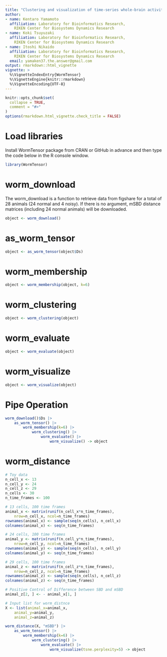 ```yaml
---
title: "Clustering and visualization of time-series whole-brain activity data of C. elegans using `WormTensor`"
author:
- name: Kentaro Yamamoto
  affiliation: Laboratory for Bioinformatics Research,
    RIKEN Center for Biosystems Dynamics Research
- name: Koki Tsuyuzaki
  affiliation: Laboratory for Bioinformatics Research,
    RIKEN Center for Biosystems Dynamics Research
- name: Itoshi Nikaido
  affiliation: Laboratory for Bioinformatics Research,
    RIKEN Center for Biosystems Dynamics Research
  email: yamaken37.the.answer@gmail.com
output: rmarkdown::html_vignette
vignette: >
  %\VignetteIndexEntry{WormTensor}
  %\VignetteEngine{knitr::rmarkdown}
  %\VignetteEncoding{UTF-8}
---
```


```r
knitr::opts_chunk$set(
  collapse = TRUE,
  comment = "#>"
)
options(rmarkdown.html_vignette.check_title = FALSE)
```

# Load libraries
Install WormTensor package from CRAN or GitHub in advance and then type the code below in the R console window.
```r
library(WormTensor)
```

# worm_download
The worm_download is a function to retrieve data from figshare for a total of 28 animals (24 normal and 4 noisy).
If there is no argument,  mSBD distance matrices (including 24 normal animals) will be downloaded.
```r
object <- worm_download()
```

# as_worm_tensor
```r
object <- as_worm_tensor(object$Ds)
```

# worm_membership
```r
object <- worm_membership(object, k=6)
```

# worm_clustering
```r
object <- worm_clustering(object)
```

# worm_evaluate
```r
object <- worm_evaluate(object)
```

# worm_visualize
```r
object <- worm_visualize(object)
```

# Pipe Operation
```r
worm_download()$Ds |>
    as_worm_tensor() |>
        worm_membership(k=6) |>
            worm_clustering() |>
                worm_evaluate() |>
                    worm_visualize() -> object
```

# worm_distance
```r
# Toy data
n_cell_x <- 13
n_cell_y <- 24
n_cell_z <- 29
n_cells <- 30
n_time_frames <- 100

# 13 cells, 100 time frames
animal_x <- matrix(runif(n_cell_x*n_time_frames),
    nrow=n_cell_x, ncol=n_time_frames)
rownames(animal_x) <- sample(seq(n_cells), n_cell_x)
colnames(animal_x) <- seq(n_time_frames)

# 24 cells, 100 time frames
animal_y <- matrix(runif(n_cell_y*n_time_frames),
    nrow=n_cell_y, ncol=n_time_frames)
rownames(animal_y) <- sample(seq(n_cells), n_cell_y)
colnames(animal_y) <- seq(n_time_frames)

# 29 cells, 100 time frames
animal_z <- matrix(runif(n_cell_z*n_time_frames),
    nrow=n_cell_z, ncol=n_time_frames)
rownames(animal_z) <- sample(seq(n_cells), n_cell_z)
colnames(animal_z) <- seq(n_time_frames)

# Positive Control of Difference between SBD and mSBD
animal_z[2, ] <- - animal_x[1, ]

# Input list for worm_distnce
X <- list(animal_x=animal_x,
    animal_y=animal_y,
    animal_z=animal_z)

worm_distance(X, "mSBD") |>
    as_worm_tensor() |>
        worm_membership(k=6) |>
            worm_clustering() |>
                worm_evaluate() |>
                    worm_visualize(tsne.perplexity=5) -> object
```
